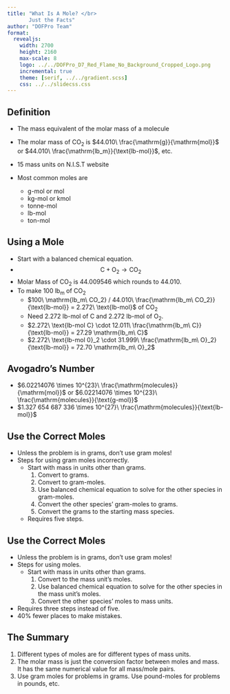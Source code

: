 ```yaml
---
title: "What Is A Mole? </br>
       Just the Facts"
author: "DOFPro Team"
format: 
  revealjs:
    width: 2700
    height: 2160
    max-scale: 8
    logo: ../../DOFPro_D7_Red_Flame_No_Background_Cropped_Logo.png
    incremental: true
    theme: [serif, ../../gradient.scss]
    css: ../../slidecss.css
---
```


## Definition

- The mass equivalent of the molar mass of a molecule

- The molar mass of $\mathrm{CO_2}$ is $44.010\ \frac{\mathrm{g}}{\mathrm{mol}}$ or $44.010\ \frac{\mathrm{lb_m}}{\text{lb-mol}}$, etc.
- 15 mass units on N.I.S.T website 
- Most common moles are
  - $\text{g-mol}$ or $\text{mol}$
  - $\text{kg-mol}$ or $\text{kmol}$
  - $\text{tonne-mol}$
  - $\text{lb-mol}$
  - $\text{ton-mol}$


## Using a Mole

- Start with a balanced chemical equation.
- $$\mathrm{C} + \mathrm{O_2} \rightarrow \mathrm{CO_2}$$
- Molar Mass of $\mathrm{CO_2}$ is $44.009546$ which rounds to $44.010$.
- To make $100\ \mathrm{lb_m}$ of $\mathrm{CO_2}$
  - $100\ \mathrm{lb_m\ CO_2} / 44.010\ \frac{\mathrm{lb_m\ CO_2}}{\text{lb-mol}} = 2.272\ \text{lb-mol}$ of $\mathrm{CO_2}$
  - Need $2.272\ \text{lb-mol}$ of $\mathrm{C}$ and $2.272\ \text{lb-mol}$ of $\mathrm{O_2}$.
  - $2.272\ \text{lb-mol C} \cdot 12.011\ \frac{\mathrm{lb_m\ C}}{\text{lb-mol}} = 27.29  \mathrm{lb_m\ C}$
  - $2.272\ \text{lb-mol 0}_2 \cdot 31.999\ \frac{\mathrm{lb_m\ O}_2}{\text{lb-mol}} = 72.70  \mathrm{lb_m\ O}_2$

## Avogadro's Number

- $6.02214076 \times 10^{23}\ \frac{\mathrm{molecules}}{\mathrm{mol}}$ or  $6.02214076 \times 10^{23}\ \frac{\mathrm{molecules}}{\text{g-mol}}$
- $1.327 654 687 336 \times 10^{27}\ \frac{\mathrm{molecules}}{\text{lb-mol}}$

## Use the Correct Moles

- Unless the problem is in grams, don't use gram moles!
- Steps for using gram moles incorrectly.
  - Start with mass in units other than grams.
    1. Convert to grams.
    2. Convert to gram-moles.
    3. Use balanced chemical equation to solve for the other species in gram-moles.
    4. Convert the other species' gram-moles to grams.
    5. Convert the grams to the starting mass species.
  - Requires five steps.

## Use the Correct Moles

- Unless the problem is in grams, don't use gram moles!
- Steps for using moles.
  - Start with mass in units other than grams.
    1. Convert to  the mass unit's moles.
    2. Use balanced chemical equation to solve for the other species in the mass unit's moles.
    3. Convert the other species' moles to mass units.
- Requires three steps instead of five.
- 40% fewer places to make mistakes.

## The Summary

1. Different types of moles are for different types of mass units.
2. The molar mass is just the conversion factor between moles and mass. It has the same numerical value for all mass/mole pairs.
3. Use gram moles for problems in grams. Use pound-moles for problems in pounds, etc.